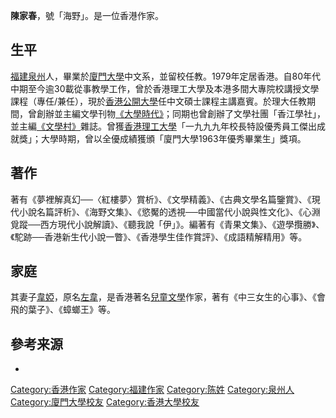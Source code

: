 '''陳家春'''{{BD|1941年|12月22日}}，號「海野」。是一位香港作家。

==生平==
[[福建|福建]][[泉州|泉州]]人，畢業於[[廈門大學|廈門大學]]中文系，並留校任教。1979年定居香港。自80年代中期至今逾30載從事教學工作，曾於香港理工大學及本港多間大專院校講授文學課程（專任/兼任），現於[[香港公開大學|香港公開大學]]任中文碩士課程主講嘉賓。於理大任教期間，曾創辦並主編文學刊物[[《大學時代》|《大學時代》]]；同期也曾創辦了文學社團「香江學社」，並主編[[《文學村》|《文學村》]]雜誌。曾獲[[香港理工大學|香港理工大學]]「一九九九年校長特設優秀員工傑出成就獎」；大學時期，曾以全優成績獲頒「廈門大學1963年優秀畢業生」獎項。

==著作==
著有《夢裡解真幻──〈紅樓夢〉賞析》、《文學精義》、《古典文學名篇鑒賞》、《現代小說名篇評析》、《海野文集》、《慾魘的透視──中國當代小說與性文化》、《心淵覓蹤──西方現代小說解讀》、《聽我說「伊」》。編著有《青果文集》、《遊學攬勝》、《駝跡──香港新生代小說一瞥》、《香港學生佳作賞評》、《成語精解精用》等。

==家庭==
其妻子[[韋婭|韋婭]]，原名[[左韋|左韋]]，是香港著名[[兒童文學|兒童文學]]作家，著有《中三女生的心事》、《會飛的葉子》、《蟑螂王》等。

==參考来源==
* {{cite book |author=陳家春 |title= 《[[中文語法入門|中文語法入門]]》 |publisher= 香港智匯語文培訓中心 |year= 1998 |month=  |isbn= 962-7897-01-9 }}

{{Authority control}}
{{DEFAULTSORT:C}}
[[Category:香港作家|Category:香港作家]]
[[Category:福建作家|Category:福建作家]]
[[Category:陈姓|Category:陈姓]]
[[Category:泉州人|Category:泉州人]]
[[Category:廈門大學校友|Category:廈門大學校友]]
[[Category:香港大學校友|Category:香港大學校友]]